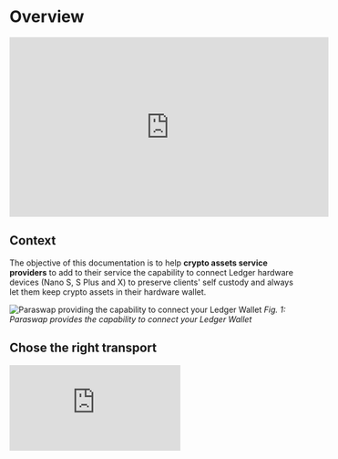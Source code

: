
# Overview

<iframe width="560" height="315" src="https://www.youtube-nocookie.com/embed/AbiSOalYPHI" title="YouTube video player" frameborder="0" allow="accelerometer; autoplay; clipboard-write; encrypted-media; gyroscope; picture-in-picture" allowfullscreen></iframe>

## Context
The objective of this documentation is to help **crypto assets service providers** to add to their service the capability to connect Ledger hardware devices (Nano S, S Plus and X) to preserve clients' self custody and always let them keep crypto assets in their hardware wallet.

![Paraswap providing the capability to connect your Ledger Wallet](/overview.png)
*Fig. 1: Paraswap provides the capability to connect your Ledger Wallet*

## Chose the right transport

<div style={{width: "80%"}} className="center desktop">
	<div style={{position: "relative", paddingBottom: "56.25%", paddingTop: 0, height: 0}}>
		<iframe title="Blockchain Foundation Dev Journey" frameBorder="0" style={{position: "absolute", top: 0, left: 0, width: "100%", height: "100%"}} src="https://view.genial.ly/6527f88639dd930011240043" type="text/html" allowscriptaccess="always" allowFullScreen={true} scrolling="yes" allownetworking="all"></iframe> 
	</div> 
</div>